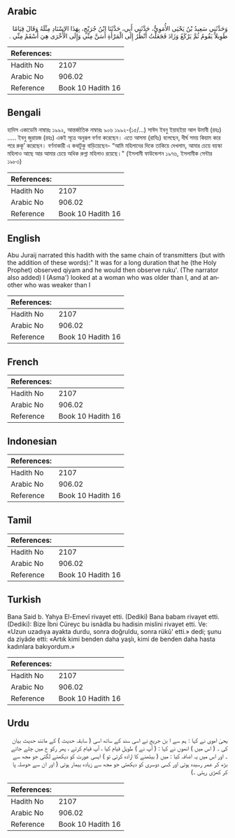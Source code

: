 ## Arabic


<div dir="rtl" lang="ar" style={{fontSize:'larger',backgroundColor:'#f8f9fa',padding:20}}>
وَحَدَّثَنِي سَعِيدُ بْنُ يَحْيَى الأُمَوِيُّ، حَدَّثَنِي أَبِي، حَدَّثَنَا ابْنُ جُرَيْجٍ، بِهَذَا الإِسْنَادِ مِثْلَهُ وَقَالَ قِيَامًا طَوِيلاً يَقُومُ ثُمَّ يَرْكَعُ وَزَادَ فَجَعَلْتُ أَنْظُرُ إِلَى الْمَرْأَةِ أَسَنَّ مِنِّي وَإِلَى الأُخْرَى هِيَ أَسْقَمُ مِنِّي ‏.‏
</div>
<div style={{backgroundColor:'#f8f9fa',padding:20, marginBottom: 10}}><table> <thead> <tr> <th>References:</th> <th></th> </tr> </thead> <tbody><tr><td>Hadith No</td><td>2107</td></tr><tr><td>Arabic No</td><td>906.02</td></tr><tr><td>Reference</td><td>Book 10 Hadith 16</td></tr></tbody></table></div>

## Bengali


<div dir="ltr" lang="bn" style={{fontSize:'larger',backgroundColor:'#f8f9fa',padding:20}}>
হাদিস একাডেমি নাম্বারঃ ১৯৯২, আন্তর্জাতিক নাম্বারঃ ৯০৬ ১৯৯২-(১৫/...) সাঈদ ইবনু ইয়াহইয়া আল উমাবী (রহঃ) ..... ইবনু জুরায়জ (রহঃ) একই সূত্রে অনুরূপ বর্ণনা করেছেন। এতে আসমা (রাযিঃ) বলেছেন, দীর্ঘ সময় কিয়াম করে পরে রুকূ’ করেছেন। বর্ণনাকারী এ কথাটুকু বাড়িয়েছেন- “আমি মহিলাদের দিকে তাকিয়ে দেখলাম, আমার চেয়ে বয়স্কা মহিলাও আছে আর আমার চেয়ে অধিক রুগ্না মহিলাও রয়েছে।" (ইসলামী ফাউন্ডেশন ১৯৭৬, ইসলামীক সেন্টার ১৯৮৩)
</div>
<div style={{backgroundColor:'#f8f9fa',padding:20, marginBottom: 10}}><table> <thead> <tr> <th>References:</th> <th></th> </tr> </thead> <tbody><tr><td>Hadith No</td><td>2107</td></tr><tr><td>Arabic No</td><td>906.02</td></tr><tr><td>Reference</td><td>Book 10 Hadith 16</td></tr></tbody></table></div>

## English


<div dir="ltr" lang="en" style={{fontSize:'larger',backgroundColor:'#f8f9fa',padding:20}}>
Abu Juraij narrated this hadith with the same chain of transmitters (but with the addition of these words):" It was for a long duration that he (the Holy Prophet) observed qiyam and he would then observe ruku'. (The narrator also added) I (Asma') looked at a woman who was older than I, and at another who was weaker than I
</div>
<div style={{backgroundColor:'#f8f9fa',padding:20, marginBottom: 10}}><table> <thead> <tr> <th>References:</th> <th></th> </tr> </thead> <tbody><tr><td>Hadith No</td><td>2107</td></tr><tr><td>Arabic No</td><td>906.02</td></tr><tr><td>Reference</td><td>Book 10 Hadith 16</td></tr></tbody></table></div>

## French


<div dir="ltr" lang="fr" style={{fontSize:'larger',backgroundColor:'#f8f9fa',padding:20}}>

</div>
<div style={{backgroundColor:'#f8f9fa',padding:20, marginBottom: 10}}><table> <thead> <tr> <th>References:</th> <th></th> </tr> </thead> <tbody><tr><td>Hadith No</td><td>2107</td></tr><tr><td>Arabic No</td><td>906.02</td></tr><tr><td>Reference</td><td>Book 10 Hadith 16</td></tr></tbody></table></div>

## Indonesian


<div dir="ltr" lang="id" style={{fontSize:'larger',backgroundColor:'#f8f9fa',padding:20}}>

</div>
<div style={{backgroundColor:'#f8f9fa',padding:20, marginBottom: 10}}><table> <thead> <tr> <th>References:</th> <th></th> </tr> </thead> <tbody><tr><td>Hadith No</td><td>2107</td></tr><tr><td>Arabic No</td><td>906.02</td></tr><tr><td>Reference</td><td>Book 10 Hadith 16</td></tr></tbody></table></div>

## Tamil


<div dir="ltr" lang="ta" style={{fontSize:'larger',backgroundColor:'#f8f9fa',padding:20}}>

</div>
<div style={{backgroundColor:'#f8f9fa',padding:20, marginBottom: 10}}><table> <thead> <tr> <th>References:</th> <th></th> </tr> </thead> <tbody><tr><td>Hadith No</td><td>2107</td></tr><tr><td>Arabic No</td><td>906.02</td></tr><tr><td>Reference</td><td>Book 10 Hadith 16</td></tr></tbody></table></div>

## Turkish


<div dir="ltr" lang="tr" style={{fontSize:'larger',backgroundColor:'#f8f9fa',padding:20}}>
Bana Said b. Yahya El-Emevî rivayet etti. (Dediki) Bana babam rivayet etti. (Dediki): Bize İbni Cüreyc bu isnâdla bu hadisin mislini rivayet etti. Ve: «Uzun uzadıya ayakta durdu, sonra doğruldu, sonra rükû' etti.» dedi; şunu da ziyâde etti: «Artık kimi benden daha yaşlı, kimi de benden daha hasta kadınlara bakıyordum.»
</div>
<div style={{backgroundColor:'#f8f9fa',padding:20, marginBottom: 10}}><table> <thead> <tr> <th>References:</th> <th></th> </tr> </thead> <tbody><tr><td>Hadith No</td><td>2107</td></tr><tr><td>Arabic No</td><td>906.02</td></tr><tr><td>Reference</td><td>Book 10 Hadith 16</td></tr></tbody></table></div>

## Urdu


<div dir="rtl" lang="ur" style={{fontSize:'larger',backgroundColor:'#f8f9fa',padding:20}}>
یحیٰ اموی نے کہا : ہم سے ا بن جریج نے اسی سند کے ساتھ اسی ( سابقہ حدیث ) کے مانند حدیث بیان کی ۔ ( اس میں ) انھوں نے کہا : ( آپ نے ) طویل قیام کیا ، آپ قیام کرتے ، پھر رکو ع میں چلے جاتے ۔ اور اس میں یہ اضافہ کیا : میں ( بیٹھنے کا ارادہ کرتی تو ) ایسی عورت کو دیکھنے لگتی جو مجھ سے بڑھ کر عمر رسیدہ ہوتی اور کسی دوسری کو دیکھتی جو مجھ سے زیادہ بیمار ہوتی ( اور ان سے حوصلہ پا کر کھڑی رہتی ۔)
</div>
<div style={{backgroundColor:'#f8f9fa',padding:20, marginBottom: 10}}><table> <thead> <tr> <th>References:</th> <th></th> </tr> </thead> <tbody><tr><td>Hadith No</td><td>2107</td></tr><tr><td>Arabic No</td><td>906.02</td></tr><tr><td>Reference</td><td>Book 10 Hadith 16</td></tr></tbody></table></div>